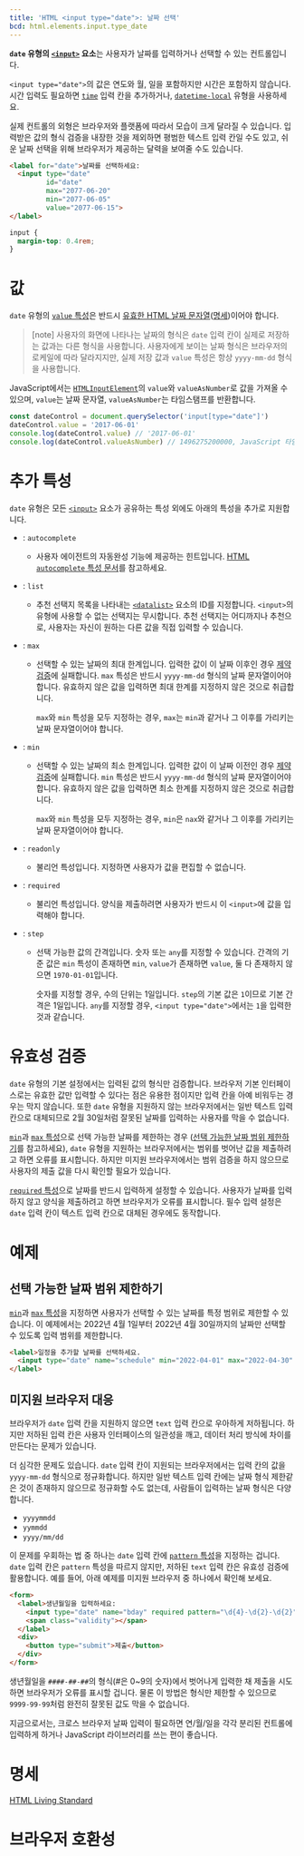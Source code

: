 ```yaml
---
title: 'HTML <input type="date">: 날짜 선택'
bcd: html.elements.input.type_date
---
```


**`date` 유형의 [`<input>`](../input) 요소**는 사용자가 날짜를 입력하거나 선택할 수 있는 컨트롤입니다.

`<input type="date">`의 값은 연도와 월, 일을 포함하지만 시간은 포함하지 않습니다. 시간 입력도 필요하면 [`time`](https://developer.mozilla.org/en-US/docs/Web/HTML/Element/input/time) 입력 칸을 추가하거나, [`datetime-local`](./datetime-local) 유형을 사용하세요.

실제 컨트롤의 외형은 브라우저와 플랫폼에 따라서 모습이 크게 달라질 수 있습니다. 입력받은 값의 형식 검증을 내장한 것을 제외하면 평범한 텍스트 입력 칸일 수도 있고, 쉬운 날짜 선택을 위해 브라우저가 제공하는 달력을 보여줄 수도 있습니다.

<HTMLDemo height={200}>

```html
<label for="date">날짜를 선택하세요:
  <input type="date"
         id="date"
         max="2077-06-20"
         min="2077-06-05"
         value="2077-06-15">
</label>
```

```css
input {
  margin-top: 0.4rem;
}
```

</HTMLDemo>

# 값

`date` 유형의 [`value` 특성](../input#term-value)은 반드시 [유효한 HTML 날짜 문자열](https://developer.mozilla.org/en-US/docs/Web/HTML/Date_and_time_formats#date_strings)([명세](https://html.spec.whatwg.org/multipage/common-microsyntaxes.html#dates))이어야 합니다.

> [note] 사용자의 화면에 나타나는 날짜의 형식은 `date` 입력 칸이 실제로 저장하는 값과는 다른 형식을 사용합니다. 사용자에게 보이는 날짜 형식은 브라우저의 로케일에 따라 달라지지만, 실제 저장 값과 `value` 특성은 항상 `yyyy-mm-dd` 형식을 사용합니다.

JavaScript에서는 [`HTMLInputElement`](https://developer.mozilla.org/en-US/docs/Web/API/HTMLInputElement)의 `value`와 `valueAsNumber`로 값을 가져올 수 있으며, `value`는 날짜 문자열, `valueAsNumber`는 타임스탬프를 반환합니다.

```js
const dateControl = document.querySelector('input[type="date"]')
dateControl.value = '2017-06-01'
console.log(dateControl.value) // '2017-06-01'
console.log(dateControl.valueAsNumber) // 1496275200000, JavaScript 타임스탬프 (밀리초)
```

# 추가 특성

`date` 유형은 모든 [`<input>`](../input) 요소가 공유하는 특성 외에도 아래의 특성을 추가로 지원합니다.

- : `autocomplete`

  - 사용자 에이전트의 자동완성 기능에 제공하는 힌트입니다. [HTML `autocomplete` 특성 문서](https://developer.mozilla.org/en-US/docs/Web/HTML/Attributes/autocomplete)를 참고하세요.

- : `list`
  - 추천 선택지 목록을 나타내는 [`<datalist>`](./datalist) 요소의 ID를 지정합니다. `<input>`의 유형에 사용할 수 없는 선택지는 무시합니다. 추천 선택지는 어디까지나 추천으로, 사용자는 자신이 원하는 다른 값을 직접 입력할 수 있습니다.

- : `max`

  - 선택할 수 있는 날짜의 최대 한계입니다. 입력한 값이 이 날짜 이후인 경우 [제약 검증](https://developer.mozilla.org/en-US/docs/Web/Guide/HTML/Constraint_validation)에 실패합니다. `max` 특성은 반드시 `yyyy-mm-dd` 형식의 날짜 문자열이어야 합니다. 유효하지 않은 값을 입력하면 최대 한계를 지정하지 않은 것으로 취급합니다.

    `max`와 `min` 특성을 모두 지정하는 경우, `max`는 `min`과 같거나 그 이후를 가리키는 날짜 문자열이어야 합니다.

- : `min`

  - 선택할 수 있는 날짜의 최소 한계입니다. 입력한 값이 이 날짜 이전인 경우 [제약 검증](https://developer.mozilla.org/en-US/docs/Web/Guide/HTML/Constraint_validation)에 실패합니다. `min` 특성은 반드시 `yyyy-mm-dd` 형식의 날짜 문자열이어야 합니다. 유효하지 않은 값을 입력하면 최소 한계를 지정하지 않은 것으로 취급합니다.

    `max`와 `min` 특성을 모두 지정하는 경우, `min`은 `nax`와 같거나 그 이후를 가리키는 날짜 문자열이어야 합니다.

- : `readonly`
  - 불리언 특성입니다. 지정하면 사용자가 값을 편집할 수 없습니다.
- : `required`
  - 불리언 특성입니다. 양식을 제출하려면 사용자가 반드시 이 `<input>`에 값을 입력해야 합니다.

- : `step`

  - 선택 가능한 값의 간격입니다. 숫자 또는 `any`를 지정할 수 있습니다. 간격의 기준 값은 `min` 특성이 존재하면 `min`, `value`가 존재하면 `value`, 둘 다 존재하지 않으면 `1970-01-01`입니다.

    숫자를 지정할 경우, 수의 단위는 1일입니다. `step`의 기본 값은 `1`이므로 기본 간격은 1일입니다. `any`를 지정할 경우, `<input type="date">`에서는 `1`을 입력한 것과 같습니다.

# 유효성 검증

`date` 유형의 기본 설정에서는 입력된 값의 형식만 검증합니다. 브라우저 기본 인터페이스로는 유효한 값만 입력할 수 있다는 점은 유용한 점이지만 입력 칸을 아예 비워두는 경우는 막지 않습니다. 또한 `date` 유형을 지원하지 않는 브라우저에서는 일반 텍스트 입력 칸으로 대체되므로 2월 30일처럼 잘못된 날짜를 입력하는 사용자를 막을 수 없습니다.

[`min`](#term-min)과 [`max` 특성](#term-max)으로 선택 가능한 날짜를 제한하는 경우 ([선택 가능한 날짜 범위 제한하기](#선택-가능한-날짜-범위-제한하기)를 참고하세요), `date` 유형을 지원하는 브라우저에서는 범위를 벗어난 값을 제출하려고 하면 오류를 표시합니다. 하지만 미지원 브라우저에서는 범위 검증을 하지 않으므로 사용자의 제출 값을 다시 확인할 필요가 있습니다.

[`required` 특성](../input#term-required)으로 날짜를 반드시 입력하게 설정할 수 있습니다. 사용자가 날짜를 입력하지 않고 양식을 제출하려고 하면 브라우저가 오류를 표시합니다. 필수 입력 설정은 `date` 입력 칸이 텍스트 입력 칸으로 대체된 경우에도 동작합니다.

# 예제

## 선택 가능한 날짜 범위 제한하기

[`min`](#term-min)과 [`max` 특성](#term-max)을 지정하면 사용자가 선택할 수 있는 날짜를 특정 범위로 제한할 수 있습니다. 이 예제에서는 2022년 4월 1일부터 2022년 4월 30일까지의 날짜만 선택할 수 있도록 입력 범위를 제한합니다.

```html name=range
<label>일정을 추가할 날짜를 선택하세요.
  <input type="date" name="schedule" min="2022-04-01" max="2022-04-30" />
</label>
```

<LiveExample name="range" height={60} />

## 미지원 브라우저 대응

브라우저가 `date` 입력 칸을 지원하지 않으면 `text` 입력 칸으로 우아하게 저하됩니다. 하지만 저하된 입력 칸은 사용자 인터페이스의 일관성을 깨고, 데이터 처리 방식에 차이를 만든다는 문제가 있습니다.

더 심각한 문제도 있습니다. `date` 입력 칸이 지원되는 브라우저에서는 입력 칸의 값을 `yyyy-mm-dd` 형식으로 정규화합니다. 하지만 일반 텍스트 입력 칸에는 날짜 형식 제한같은 것이 존재하지 않으므로 정규화할 수도 없는데, 사람들이 입력하는 날짜 형식은 다양합니다.

- `yyyymmdd`
- `yymmdd`
- `yyyy/mm/dd`

이 문제를 우회하는 법 중 하나는 `date` 입력 칸에 [`pattern` 특성](../input#term-pattern)을 지정하는 겁니다. `date` 입력 칸은 `pattern` 특성을 따르지 않지만, 저하된 `text` 입력 칸은 유효성 검증에 활용합니다. 예를 들어, 아래 예제를 미지원 브라우저 중 하나에서 확인해 보세요.

```html name=pattern
<form>
  <label>생년월일을 입력하세요:
    <input type="date" name="bday" required pattern="\d{4}-\d{2}-\d{2}" />
    <span class="validity"></span>
  </label>
  <div>
    <button type="submit">제출</button>
  </div>
</form>
```

생년월일을 `####-##-##`의 형식(#은 0~9의 숫자)에서 벗어나게 입력한 채 제출을 시도하면 브라우저가 오류를 표시할 겁니다. 물론 이 방법은 형식만 제한할 수 있으므로 `9999-99-99`처럼 완전히 잘못된 값도 막을 수 없습니다.

지금으로서는, 크로스 브라우저 날짜 입력이 필요하면 연/월/일을 각각 분리된 컨트롤에 입력하게 하거나 JavaScript 라이브러리를 쓰는 편이 좋습니다.

# 명세

[HTML Living Standard](<https://html.spec.whatwg.org/multipage/input.html#date-state-(type=date)>)

# 브라우저 호환성

<BrowserCompat data={props.bcd} />
